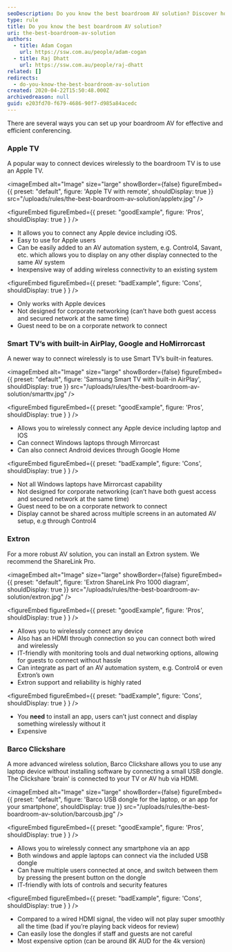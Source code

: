 ```yaml
---
seoDescription: Do you know the best boardroom AV solution? Discover how to effectively and efficiently connect devices wirelessly to your TV for seamless conferencing.
type: rule
title: Do you know the best boardroom AV solution?
uri: the-best-boardroom-av-solution
authors:
  - title: Adam Cogan
    url: https://ssw.com.au/people/adam-cogan
  - title: Raj Dhatt
    url: https://ssw.com.au/people/raj-dhatt
related: []
redirects:
  - do-you-know-the-best-boardroom-av-solution
created: 2020-04-22T15:50:48.000Z
archivedreason: null
guid: e203fd70-f679-4686-90f7-d985a84acedc
---
```


There are several ways you can set up your boardroom AV for effective and efficient conferencing.
### Apple TV

A popular way to connect devices wirelessly to the boardroom TV is to use an Apple TV.


<imageEmbed
  alt="Image"
  size="large"
  showBorder={false}
  figureEmbed={{
    preset: "default",
    figure: 'Apple TV with remote',
    shouldDisplay: true
  }}
  src="/uploads/rules/the-best-boardroom-av-solution/appletv.jpg"
/>

<figureEmbed figureEmbed={{
  preset: "goodExample",
  figure: 'Pros',
  shouldDisplay: true
} } />


- It allows you to connect any Apple device including iOS.
- Easy to use for Apple users
- Can be easily added to an AV automation system, e.g. Control4, Savant, etc. which allows you to display on any other display connected to the same AV system
- Inexpensive way of adding wireless connectivity to an existing system

<figureEmbed figureEmbed={{
  preset: "badExample",
  figure: 'Cons',
  shouldDisplay: true
} } />


- Only works with Apple devices
- Not designed for corporate networking (can’t have both guest access and secured network at the same time)
- Guest need to be on a corporate network to connect

### Smart TV’s with built-in AirPlay, Google and HoMirrorcast

A newer way to connect wirelessly is to use Smart TV’s built-in features.

<imageEmbed
  alt="Image"
  size="large"
  showBorder={false}
  figureEmbed={{
    preset: "default",
    figure: 'Samsung Smart TV with built-in AirPlay',
    shouldDisplay: true
  }}
  src="/uploads/rules/the-best-boardroom-av-solution/smarttv.jpg"
/>

<figureEmbed figureEmbed={{
  preset: "goodExample",
  figure: 'Pros',
  shouldDisplay: true
} } />


- Allows you to wirelessly connect any Apple device including laptop and IOS
- Can connect Windows laptops through Mirrorcast
- Can also connect Android devices through Google Home

<figureEmbed figureEmbed={{
  preset: "badExample",
  figure: 'Cons',
  shouldDisplay: true
} } />


- Not all Windows laptops have Mirrorcast capability
- Not designed for corporate networking (can’t have both guest access and secured network at the same time)
- Guest need to be on a corporate network to connect
- Display cannot be shared across multiple screens in an automated AV setup, e.g through Control4

### Extron

For a more robust AV solution, you can install an Extron system. We recommend the ShareLink Pro.


<imageEmbed
  alt="Image"
  size="large"
  showBorder={false}
  figureEmbed={{
    preset: "default",
    figure: 'Extron ShareLink Pro 1000 diagram',
    shouldDisplay: true
  }}
  src="/uploads/rules/the-best-boardroom-av-solution/extron.jpg"
/>

<figureEmbed figureEmbed={{
  preset: "goodExample",
  figure: 'Pros',
  shouldDisplay: true
} } />


- Allows you to wirelessly connect any device
- Also has an HDMI through connection so you can connect both wired and wirelessly
- IT-friendly with monitoring tools and dual networking options, allowing for guests to connect without hassle
- Can integrate as part of an AV automation system, e.g. Control4 or even Extron’s own
- Extron support and reliability is highly rated

<figureEmbed figureEmbed={{
  preset: "badExample",
  figure: 'Cons',
  shouldDisplay: true
} } />


- You **need** to install an app, users can’t just connect and display something wirelessly without it
- Expensive

### Barco Clickshare

A more advanced wireless solution, Barco Clickshare allows you to use any laptop device without installing software by connecting a small USB dongle. The Clickshare 'brain' is connected to your TV or AV hub via HDMI.


<imageEmbed
  alt="Image"
  size="large"
  showBorder={false}
  figureEmbed={{
    preset: "default",
    figure: 'Barco USB dongle for the laptop, or an app for your smartphone',
    shouldDisplay: true
  }}
  src="/uploads/rules/the-best-boardroom-av-solution/barcousb.jpg"
/>

<figureEmbed figureEmbed={{
  preset: "goodExample",
  figure: 'Pros',
  shouldDisplay: true
} } />


- Allows you to wirelessly connect any smartphone via an app
- Both windows and apple laptops can connect via the included USB dongle
- Can have multiple users connected at once, and switch between them by pressing the present button on the dongle
- IT-friendly with lots of controls and security features

<figureEmbed figureEmbed={{
  preset: "badExample",
  figure: 'Cons',
  shouldDisplay: true
} } />


- Compared to a wired HDMI signal, the video will not play super smoothly all the time (bad if you’re playing back videos for review)
- Can easily lose the dongles if staff and guests are not careful
- Most expensive option (can be around 8K AUD for the 4k version)